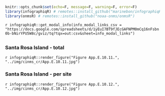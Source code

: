 ```r
knitr::opts_chunk$set(echo=F, message=F, warning=F, error=F)
library(infographiqR) # remotes::install_github("marinebon/infographiqR") 
library(onmsR) # remotes::install_github("noaa-onms/onmsR")
```

`r infographiqR::get_modal_info(info_modal_links_csv = "https://docs.google.com/spreadsheets/d/1yEuI7BT9fJEcGAFNPM0mCq16nFsbn0b-bNirYPU5W8c/gviz/tq?tqx=out:csv&sheet=info_modal_links")`

## {.tabset}

### Santa Rosa Island - total

`r infographiqR::render_figure("Figure App.E.10.11.", "../img/cinms_cr/App.E.10.11.jpg")`

### Santa Rosa Island - per site

`r infographiqR::render_figure("Figure App.E.10.12.", "../img/cinms_cr/App.E.10.12.jpg")`
